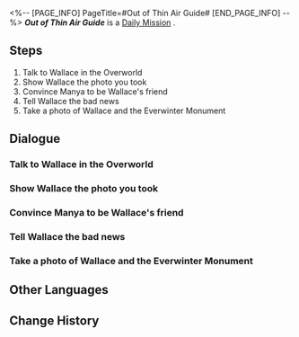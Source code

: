 <%-- [PAGE_INFO]
PageTitle=#Out of Thin Air Guide#
[END_PAGE_INFO] --%>
{{Stub|Dialogue.}}
{{Mission Infobox
|id            = 3010201
|title         = 
|image         = <!--Mission Out of Thin Air Guide.png-->
|type          = Daily
|event_name    = 
|chapter       = 
|requirements  = 
|summary       = <!--official mission summary from Fate's Atlas-->
|characters    = Manya; Trailblazer; Wallace
|startLocation = [[<!--starting world-->]] - [[<!--starting area-->]]
|world         = <!--starting world-->
|area          = <!--starting area-->
|prev          = 
|next          = 
|rewards       = Credit*5,000
}}
'''''Out of Thin Air Guide''''' is a [[Daily Mission]]<!--in [world]-->.

==Steps==
# Talk to Wallace in the Overworld
# Show Wallace the photo you took
# Convince Manya to be Wallace's friend
# Tell Wallace the bad news
# Take a photo of Wallace and the Everwinter Monument

<!--
==Gameplay Notes==

--><!--
==Trial Character==

-->
==Dialogue==
{{Stub Dialogue}}
===Talk to Wallace in the Overworld===
{{Mission Description|type=daily|location=<!--to be added-->|Wallace in the Administrative District seems to be worried about something...<br />As one helpful Trailblazer, you plan to ask how he has been lately.}}
{{Dialogue Start}}
:{{tx}}
{{Dialogue End}}

===Show Wallace the photo you took===
{{Mission Description|type=daily|location=<!--to be added-->|update|Wallace is worried because he does not have many good friends.<br />You helped Wallace take a photo &mdash; It looks good. Show it to him.}}
{{Dialogue Start}}
:{{tx}}
{{Dialogue End}}

===Convince Manya to be Wallace's friend===
{{Mission Description|type=daily|location=<!--to be added-->|update|Wallace is worried because he does not have many good friends.<br />He wants to be friends with the administrative official, Manya, and would like you to talk to her &mdash; You decide to help him the whole way through.}}
{{Dialogue Start}}
:{{tx}}
{{Dialogue End}}

===Tell Wallace the bad news===
{{Mission Description|type=daily|location=<!--to be added-->|update|Manya does not want to be Wallace's friend due to reasons.<br />What a piece of bad news... Go back to Wallace to explain the situation.}}
{{Dialogue Start}}
:{{tx}}
{{Dialogue End}}

===Take a photo of Wallace and the Everwinter Monument===
{{Mission Description|type=daily|location=<!--to be added-->|update|Wallace is worried because he does not have many good friends.<br />He has a plan to make more friends, and the first step is to have a photo taken.}}
{{Dialogue Start}}
:{{tx}}
{{Dialogue End}}

==Other Languages==
{{Other Languages
|en   = Out of Thin Air Guide
|zhs  = 无中生友指南
|zht  = 無中生友指南
|ja   = 責任転嫁指南
|ko   = 뜬금없는 조언
|es   = Guía para hacer amigos de la nada
|fr   = L'argent n'achète pas tout
|ru   = Руководство по перекладыванию ответственности
|th   = คู่มือการผูกมิตร
|vi   = Hướng Dẫn Từ Không Thành Có
|de   = Freunde aus heiterem Himmel
|id   = Panduan Kambing Hitam
|pt   = Guia Que Surgiu do Nada
}}

==Change History==
{{Change History|1.0}}
